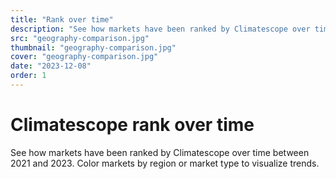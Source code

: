 ```yaml
---
title: "Rank over time"
description: "See how markets have been ranked by Climatescope over time between 2021 and 2023. Color markets by region or market type to visualize trends."
src: "geography-comparison.jpg"
thumbnail: "geography-comparison.jpg"
cover: "geography-comparison.jpg"
date: "2023-12-08"
order: 1
---
```


# Climatescope rank over time

See how markets have been ranked by Climatescope over time between 2021 and 2023. Color markets by region or market type to visualize trends.

<RankOverTime />
